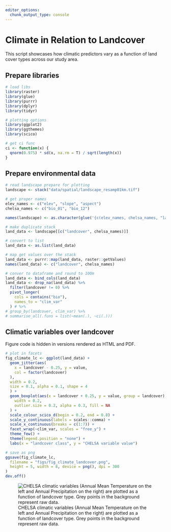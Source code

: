 ```yaml
---
editor_options: 
  chunk_output_type: console
---
```


# Climate in Relation to Landcover

This script showcases how climatic predictors vary as a function of land cover types across our study area. 

## Prepare libraries

```r
# load libs
library(raster)
library(glue)
library(purrr)
library(dplyr)
library(tidyr)

# plotting options
library(ggplot2)
library(ggthemes)
library(scico)

# get ci func
ci <- function(x) {
  qnorm(0.975) * sd(x, na.rm = T) / sqrt(length(x))
}
```

## Prepare environmental data

```r
# read landscape prepare for plotting
landscape <- stack("data/spatial/landscape_resamp01km.tif")

# get proper names
elev_names <- c("elev", "slope", "aspect")
chelsa_names <- c("bio_01", "bio_12")

names(landscape) <- as.character(glue('{c(elev_names, chelsa_names, "landcover")}'))
```

```r
# make duplicate stack
land_data <- landscape[[c("landcover", chelsa_names)]]

# convert to list
land_data <- as.list(land_data)

# map get values over the stack
land_data <- purrr::map(land_data, raster::getValues)
names(land_data) <- c("landcover", chelsa_names)

# conver to dataframe and round to 100m
land_data <- bind_cols(land_data)
land_data <- drop_na(land_data) %>%
  filter(landcover != 0) %>%
  pivot_longer(
    cols = contains("bio"),
    names_to = "clim_var"
  ) # %>%
# group_by(landcover, clim_var) %>%
# summarise_all(.funs = list(~mean(.), ~ci(.)))
```

## Climatic variables over landcover

Figure code is hidden in versions rendered as HTML and PDF.

```r
# plot in facets
fig_climate_lc <- ggplot(land_data) +
  geom_jitter(aes(
    x = landcover - 0.25, y = value,
    col = factor(landcover)
  ),
  width = 0.2,
  size = 0.1, alpha = 0.1, shape = 4
  ) +
  geom_boxplot(aes(x = landcover + 0.25, y = value, group = landcover),
    width = 0.2,
    outlier.size = 0.2, alpha = 0.3, fill = NA
  ) +
  scale_colour_scico_d(begin = 0.2, end = 0.8) +
  scale_y_continuous(labels = scales::comma) +
  scale_x_continuous(breaks = c(1:7)) +
  facet_wrap(~clim_var, scales = "free_y") +
  theme_few() +
  theme(legend.position = "none") +
  labs(x = "landcover class", y = "CHELSA variable value")

# save as png
ggsave(fig_climate_lc,
  filename = "figs/fig_climate_landcover.png",
  height = 5, width = 8, device = png(), dpi = 300
)
dev.off()
```

![CHELSA climatic variables (Annual Mean Temperature on the left and Annual Precipitation on the right) are plotted as a function of landcover type. Grey points in the background represent raw data.](figs/fig_climate_landcover.png)
